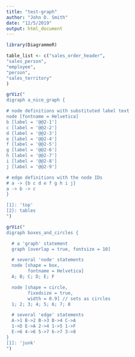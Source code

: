 ```yaml
---
title: "test-graph"
author: "John D. Smith"
date: "12/5/2019"
output: html_document
---
```


```r
library(DiagrammeR)

```

```r
table_list <- c("sales_order_header", 
"sales_person", 
"employee", 
"person", 
"sales_territory"
)

grViz("
digraph a_nice_graph {

# node definitions with substituted label text
node [fontname = Helvetica]
b [label = '@@2-1']
c [label = '@@2-2']
d [label = '@@2-3']
e [label = '@@2-4']
f [label = '@@2-5']
g [label = '@@2-6']
h [label = '@@2-7']
i [label = '@@2-8']
j [label = '@@2-9']

# edge definitions with the node IDs
# a -> {b c d e f g h i j}
a -> b -> c
}

[1]: 'top'
[2]: tables
")
```

```r
grViz("
digraph boxes_and_circles {

  # a 'graph' statement
  graph [overlap = true, fontsize = 10]

  # several 'node' statements
  node [shape = box,
        fontname = Helvetica]
  A; B; C; D; E; F

  node [shape = circle,
        fixedsize = true,
        width = 0.9] // sets as circles
  1; 2; 3; 4; 5; 6; 7; 8

  # several 'edge' statements
  A->1 B->2 B->3 B->4 C->A
  1->D E->A 2->4 1->5 1->F
  E->6 4->6 5->7 6->7 3->8
}
[1]: 'junk'
")
```

